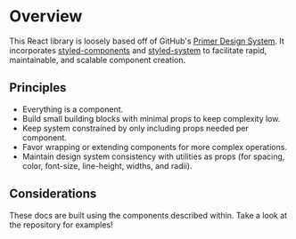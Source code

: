 
# Overview

This React library is loosely based off of GitHub's [Primer Design System](https://primer.style/).  It incorporates [styled-components](https://styled-components.com/) and [styled-system](https://styled-system.com/) to facilitate rapid, maintainable, and scalable component creation.

## Principles

- Everything is a component.
- Build small building blocks with minimal props to keep complexity low.
- Keep system constrained by only including props needed per component.
- Favor wrapping or extending components for more complex operations.
- Maintain design system consistency with utilities as props (for spacing, color, font-size, line-height, widths, and radii).

## Considerations

These docs are built using the components described within.  Take a look at the repository for examples!
